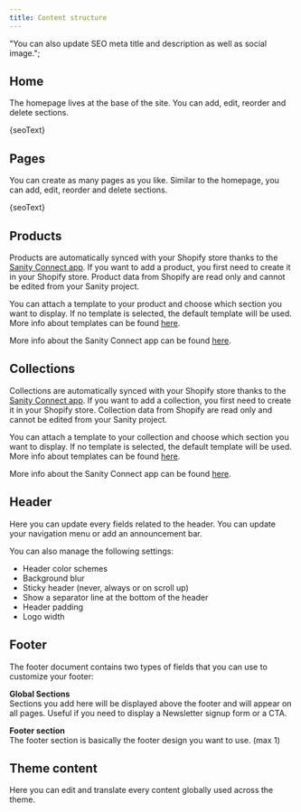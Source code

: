 ```yaml
---
title: Content structure
---
```


  "You can also update SEO meta title and description as well as social image.";

## Home

The homepage lives at the base of the site. You can add, edit, reorder and delete sections.

<p>{seoText}</p>

## Pages

You can create as many pages as you like. Similar to the homepage, you can add, edit, reorder and delete sections.

<p>{seoText}</p>

## Products

Products are automatically synced with your Shopify store thanks to the [Sanity Connect app](https://apps.shopify.com/sanity-connect).
If you want to add a product, you first need to create it in your Shopify store. Product data from Shopify are read only and cannot be edited from your Sanity project.

You can attach a template to your product and choose which section you want to display.
If no template is selected, the default template will be used. More info about templates can be found [here](/cms/templates).

More info about the Sanity Connect app can be found [here](/getting-started/installation#install-the-sanity-connect-app).

## Collections

Collections are automatically synced with your Shopify store thanks to the [Sanity Connect app](https://apps.shopify.com/sanity-connect).
If you want to add a collection, you first need to create it in your Shopify store. Collection data from Shopify are read only and cannot be edited from your Sanity project.

You can attach a template to your collection and choose which section you want to display.
If no template is selected, the default template will be used. More info about templates can be found [here](/cms/templates).

More info about the Sanity Connect app can be found [here](/getting-started/installation#install-the-sanity-connect-app).

## Header

Here you can update every fields related to the header. You can update your navigation menu or add an announcement bar.

You can also manage the following settings:

- Header color schemes
- Background blur
- Sticky header (never, always or on scroll up)
- Show a separator line at the bottom of the header
- Header padding
- Logo width

## Footer

The footer document contains two types of fields that you can use to customize your footer:

**Global Sections**\
Sections you add here will be displayed above the footer and will appear on all pages. Useful if you need to display a Newsletter signup form or a CTA.

**Footer section**\
The footer section is basically the footer design you want to use. (max 1)

## Theme content

Here you can edit and translate every content globally used across the theme.

